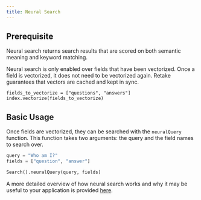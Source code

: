 ```yaml
---
title: Neural Search
---
```


## Prerequisite

Neural search returns search results that are scored on both semantic meaning and keyword matching.

Neural search is only enabled over fields that have been vectorized. Once a field is vectorized, it does not
need to be vectorized again. Retake guarantees that vectors are cached and kept in sync.

```
fields_to_vectorize = ["questions", "answers"]
index.vectorize(fields_to_vectorize)
```

## Basic Usage

Once fields are vectorized, they can be searched with the `neuralQuery` function. This function takes two arguments:
the query and the field names to search over.

```python
query = "Who am I?"
fields = ["question", "answer"]

Search().neuralQuery(query, fields)
```

A more detailed overview of how neural search works and why it may be useful to your application is provided
[here](/architecture#neural-search).
